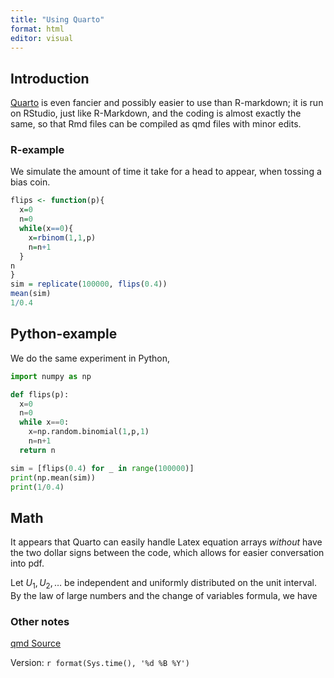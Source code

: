 ```yaml
---
title: "Using Quarto"
format: html
editor: visual
---
```


## Introduction

[Quarto](https://quarto.org) is even fancier and possibly easier to use than R-markdown; it is run on RStudio, just like R-Markdown, and the coding is almost exactly the same, so that Rmd files can be compiled as qmd files with minor edits. 

### R-example

We simulate the amount of time it take for a head to appear, when tossing a bias coin.

```r
flips <- function(p){
  x=0
  n=0
  while(x==0){
    x=rbinom(1,1,p)
    n=n+1
  }
n
}
sim = replicate(100000, flips(0.4))
mean(sim)
1/0.4
```

## Python-example

We do the same experiment in Python,

```python
import numpy as np

def flips(p):
  x=0
  n=0
  while x==0:
    x=np.random.binomial(1,p,1)
    n=n+1
  return n

sim = [flips(0.4) for _ in range(100000)]
print(np.mean(sim))
print(1/0.4)
```

## Math

It appears that Quarto can easily handle Latex equation arrays *without* have the two dollar signs between the code, which allows for easier conversation into pdf.

Let $U_1, U_2, \ldots$ be independent and uniformly distributed on the unit interval. By the law of large numbers and the change of variables formula, we have \begin{eqnarray*}
\int_0 ^1 g(x) dx &=& \mathbb{E}g(U_1) \\
&=& \lim_{n \to \infty} \frac{1}{n} \sum_{i=1} ^n g(U_i)
\end{eqnarray*}

### Other notes

[qmd Source](https://tsoo-math.github.io/ucl3/quarto.qmd)

Version: `r format(Sys.time(), '%d %B %Y')`
